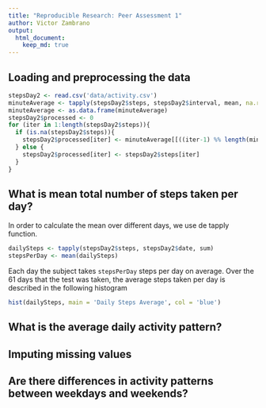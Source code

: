 ```yaml
---
title: "Reproducible Research: Peer Assessment 1"
author: Victor Zambrano
output: 
  html_document:
    keep_md: true
---
```



## Loading and preprocessing the data
```r
stepsDay2 <- read.csv('data/activity.csv')
minuteAverage <- tapply(stepsDay2$steps, stepsDay2$interval, mean, na.rm = T)
minuteAverage <- as.data.frame(minuteAverage)
stepsDay2$processed <- 0
for (iter in 1:length(stepsDay2$steps)){
  if (is.na(stepsDay2$steps)){
    stepsDay2$processed[iter] <- minuteAverage[[((iter-1) %% length(minuteAverage))+1]]
  } else {
    stepsDay2$processed[iter] <- stepsDay2$steps[iter]
  }
}
```


## What is mean total number of steps taken per day?

In order to calculate the mean over different days, we use de tapply function.

```r
dailySteps <- tapply(stepsDay2$steps, stepsDay2$date, sum)
stepsPerDay <- mean(dailySteps)
```

Each day the subject takes `stepsPerDay` steps per day on average. Over the 61 days that the
test was taken, the average steps taken per day is described in the following histogram

```r
hist(dailySteps, main = 'Daily Steps Average', col = 'blue')
```

## What is the average daily activity pattern?



## Imputing missing values



## Are there differences in activity patterns between weekdays and weekends?
